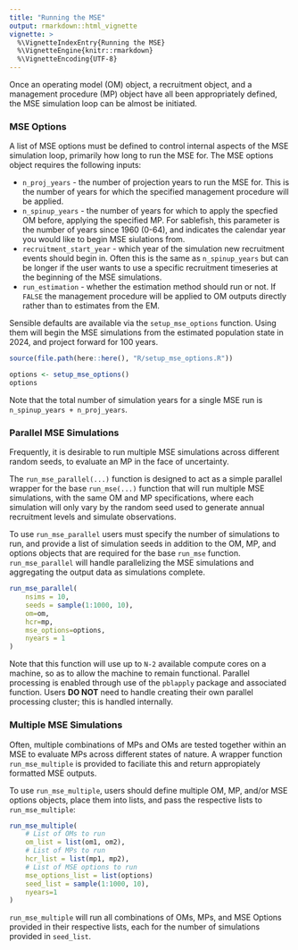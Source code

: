 ```yaml
---
title: "Running the MSE"
output: rmarkdown::html_vignette
vignette: >
  %\VignetteIndexEntry{Running the MSE}
  %\VignetteEngine{knitr::rmarkdown}
  %\VignetteEncoding{UTF-8}
---
```


Once an operating model (OM) object, a recruitment object, and a management procedure (MP) object have all been appropriately defined, the MSE simulation loop can be almost be initiated. 

### MSE Options
A list of MSE options must be defined to control internal aspects of the MSE simulation loop, primarily how long to run the MSE for. The MSE options object requires the following inputs:

- `n_proj_years` - the number of projection years to run the MSE for. This is the number of years for which the specified management procedure will be applied.
- `n_spinup_years` - the number of years for which to apply the specfied OM before, applying the specified MP. For sablefish, this parameter is the number of years since 1960 (0-64), and indicates the calendar year you would like to begin MSE siulations from.
- `recruitment_start_year` - which year of the simulation new recruitment events should begin in. Often this is the same as `n_spinup_years` but can be longer if the user wants to use a specific recruitment timeseries at the beginning of the MSE simulations.
- `run_estimation` - whether the estimation method should run or not. If `FALSE` the management procedure will be applied to OM outputs directly rather than to estimates from the EM. 

Sensible defaults are available via the `setup_mse_options` function. Using them will begin the MSE simulations from the estimated population state in 2024, and project forward for 100 years.

```r
source(file.path(here::here(), "R/setup_mse_options.R"))
```

```r
options <- setup_mse_options()
options
```

Note that the total number of simulation years for a single MSE run is `n_spinup_years + n_proj_years`.

### Parallel MSE Simulations
Frequently, it is desirable to run multiple MSE simulations across different random seeds, to evaluate an MP in the face of uncertainty. 

The `run_mse_parallel(...)` function is designed to act as a simple parallel wrapper for the base `run_mse(...)` function that will run multiple MSE simulations, with the same OM and MP specifications, where each simulation will only vary by the random seed used to generate annual recruitment levels and simulate observations.

To use `run_mse_parallel` users must specify the number of simulations to run, and provide a list of simulation seeds in addition to the OM, MP, and options objects that are required for the base `run_mse` function. `run_mse_parallel` will handle parallelizing the MSE simulations and aggregating the output data as simulations complete.

```r
run_mse_parallel(
    nsims = 10,
    seeds = sample(1:1000, 10),
    om=om,
    hcr=mp,
    mse_options=options,
    nyears = 1
)
```

Note that this function will use up to `N-2` available compute cores on a machine, so as to allow the machine to remain functional. Parallel processing is enabled through use of the `pblapply` package and associated function. Users __DO NOT__ need to handle creating their own parallel processing cluster; this is handled internally.

### Multiple MSE Simulations
Often, multiple combinations of MPs and OMs are tested together within an MSE to evaluate MPs across different states of nature. A wrapper function `run_mse_multiple` is provided to faciliate this and return appropiately formatted MSE outputs.

To use `run_mse_multiple`, users should define multiple OM, MP, and/or MSE options objects, place them into lists, and pass the respective lists to `run_mse_multiple`:

```r
run_mse_multiple(
    # List of OMs to run
    om_list = list(om1, om2),
    # List of MPs to run
    hcr_list = list(mp1, mp2),
    # List of MSE options to run
    mse_options_list = list(options)
    seed_list = sample(1:1000, 10),
    nyears=1
)
```

`run_mse_multiple` will run all combinations of OMs, MPs, and MSE Options provided in their respective lists, each for the number of simulations provided in `seed_list`. 